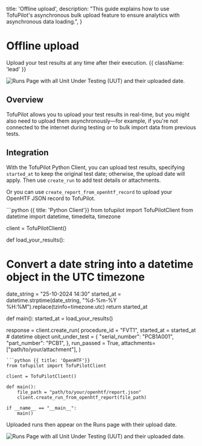   title: 'Offline upload',
  description:
    "This guide explains how to use TofuPilot's asynchronous bulk upload feature to ensure analytics with asynchronous data loading.",
}

# Offline upload
Upload your test results at any time after their execution. {{ className: 'lead' }}

<Image
  src="/offline-header.png"
  alt="Runs Page with all Unit Under Testing (UUT) and their uploaded date."
/>


## Overview
TofuPilot allows you to upload your test results in real-time, but you might also need to upload them asynchronously—for example, if you're not connected to the internet during testing or to bulk import data from previous tests.


## Integration
With the TofuPilot Python Client, you can upload test results, specifying `started_at` to keep the original test date; otherwise, the upload date will apply. Then use `create_run` to add test details or attachments.

Or you can use `create_report_from_openhtf_record` to upload your OpenHTF JSON record to TofuPilot.

<CodeGroup>
```python {{ title: 'Python Client'}}
from tofupilot import TofuPilotClient
from datetime import datetime, timedelta, timezone

client = TofuPilotClient()

def load_your_results():
  # Convert a date string into a datetime object in the UTC timezone
  date_string = "25-10-2024 14:30"
  started_at = datetime.strptime(date_string, "%d-%m-%Y %H:%M").replace(tzinfo=timezone.utc)
  return started_at

def main():
  started_at = load_your_results()

  response = client.create_run(
    procedure_id = "FVT1",
    started_at = started_at # datetime object
    unit_under_test = {
      "serial_number": "PCB1A001",
      "part_number": "PCB1",
    },
    run_passed = True,
    attachments=["path/to/your/attachment"],
  )
```
```python {{ title: 'OpenHTF'}}
from tofupilot import TofuPilotClient

client = TofuPilotClient()

def main():
    file_path = "path/to/your/openhtf/report.json"
    client.create_run_from_openhtf_report(file_path)

if __name__ == "__main__":
    main()
```
</CodeGroup>
Uploaded runs then appear on the Runs page with their upload date.

<Image
  src="/asynchronous-page-runs.png"
  alt="Runs Page with all Unit Under Testing (UUT) and their uploaded date."
/>
